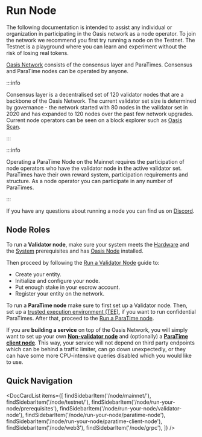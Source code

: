 
# Run Node

The following documentation is intended to assist any individual or
organization in participating in the Oasis network as a node operator. To join
the network we recommend you first try running a node on the Testnet. The
Testnet is a playground where you can learn and experiment without the risk
of losing real tokens.

[Oasis Network] consists of the consensus layer and ParaTimes. Consensus and
ParaTime nodes can be operated by anyone.

:::info

Consensus layer is a decentralised set of 120 validator nodes that are a
backbone of the Oasis Network. The current validator set size is determined by
governance - the network started with 80 nodes in the validator set in 2020 and
has expanded to 120 nodes over the past few network upgrades. Current node
operators can be seen on a block explorer such as [Oasis Scan].

:::

:::info

Operating a ParaTime Node on the Mainnet requires the participation of node
operators who have the validator node in the active validator set. ParaTimes
have their own reward system, participation requirements and structure. As a
node operator you can participate in any number of ParaTimes.

:::

If you have any questions about running a node you can find us on [Discord].

[Oasis Network]: ..//general/oasis-network/README.mdx
[Oasis Scan]: https://www.oasisscan.com/validators
[Discord]: https://oasis.io/discord

## Node Roles

To run a **Validator node**, make sure your system meets the [Hardware] and the
[System] prerequisites and has [Oasis Node] installed.

Then proceed by following the [Run a Validator Node] guide to:

* Create your entity.
* Initialize and configure your node.
* Put enough stake in your escrow account.
* Register your entity on the network.

To run a **ParaTime node** make sure to first set up a Validator node. Then,
set up a [trusted execution environment (TEE)], if you want to run confidential
ParaTimes. After that, proceed to the [Run a ParaTime node].

If you are **building a service** on top of the Oasis Network, you will simply
want to set up your own **[Non-validator node]** and (optionally) a
**[ParaTime client node]**. This way, your service will not depend on third
party endpoints which can be behind a traffic limiter, can go down unexpectedly,
or they can have some more CPU-intensive queries disabled which you would like
to use.

[Hardware]: ./run-your-node/prerequisites/hardware-recommendations.md
[System]: ./run-your-node/prerequisites/system-configuration.mdx
[Oasis Node]: ./run-your-node/prerequisites/oasis-node.md
[Run a Validator Node]: ./run-your-node/validator-node.mdx
[trusted execution environment (TEE)]: ./run-your-node/prerequisites/set-up-trusted-execution-environment-tee.md
[Run a ParaTime node]: ./run-your-node/paratime-node.mdx
[ParaTime client node]: ./run-your-node/paratime-node.mdx
[Non-validator node]: ./run-your-node/non-validator-node.mdx

## Quick Navigation

<DocCardList items={[
    findSidebarItem('/node/mainnet/'),
    findSidebarItem('/node/testnet/'),
    findSidebarItem('/node/run-your-node/prerequisites'),
    findSidebarItem('/node/run-your-node/validator-node'),
    findSidebarItem('/node/run-your-node/paratime-node'),
    findSidebarItem('/node/run-your-node/paratime-client-node'),
    findSidebarItem('/node/web3'),
    findSidebarItem('/node/grpc'),
]} />
